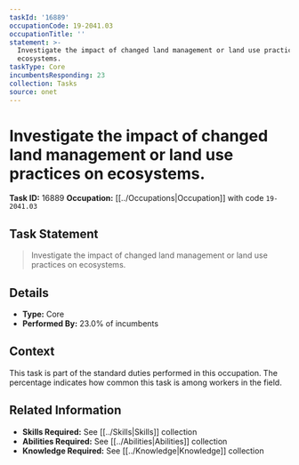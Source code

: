 ```yaml
---
taskId: '16889'
occupationCode: 19-2041.03
occupationTitle: ''
statement: >-
  Investigate the impact of changed land management or land use practices on
  ecosystems.
taskType: Core
incumbentsResponding: 23
collection: Tasks
source: onet
---
```

# Investigate the impact of changed land management or land use practices on ecosystems.

**Task ID:** 16889
**Occupation:** [[../Occupations|Occupation]] with code `19-2041.03`

## Task Statement

> Investigate the impact of changed land management or land use practices on ecosystems.

## Details

- **Type:** Core
- **Performed By:** 23.0% of incumbents

## Context

This task is part of the standard duties performed in this occupation. The percentage indicates how common this task is among workers in the field.

## Related Information

- **Skills Required:** See [[../Skills|Skills]] collection
- **Abilities Required:** See [[../Abilities|Abilities]] collection
- **Knowledge Required:** See [[../Knowledge|Knowledge]] collection
